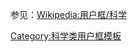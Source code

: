 {{userbox-2
  |border-c = black
  |border-s = 1
  |id1-c = black
  |id2-c = black
  |info-c = black
  |info-s = 9
  |info-fc = white
  |id2 = [[Image:Noia_64_apps_kmoon.png|40px]]
  |id1 = [[Image:Geological hammer.svg|40px]]
  |info =  这個用户对'''[[行星地质学|<span style=color:white>行星地质学</span>]]'''很感兴趣。
}}
<noinclude>
<p style="clear: both; padding-top: 2em">
参见：[[Wikipedia:用户框/科学]]
</p>
[[Category:科学类用户框模板]]
</noinclude>